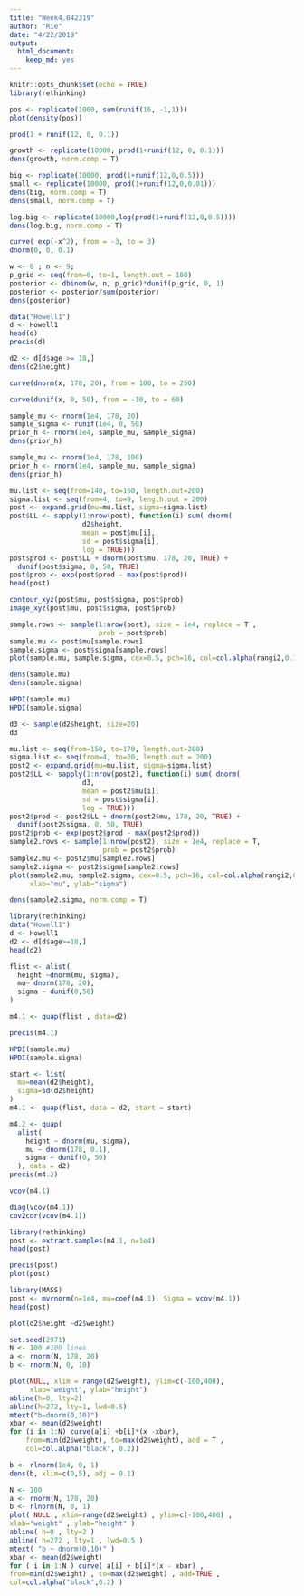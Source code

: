 ```yaml
---
title: "Week4.042319"
author: "Rie"
date: "4/22/2019"
output: 
  html_document: 
    keep_md: yes
---
```


```r
knitr::opts_chunk$set(echo = TRUE)
library(rethinking)
```

```r
pos <- replicate(1000, sum(runif(16, -1,1)))
plot(density(pos))
```



```r
prod(1 + runif(12, 0, 0.1))
```
```r
growth <- replicate(10000, prod(1+runif(12, 0, 0.1)))
dens(growth, norm.comp = T)
```
```r
big <- replicate(10000, prod(1+runif(12,0,0.5)))
small <- replicate(10000, prod(1+runif(12,0,0.01)))
dens(big, norm.comp = T)
dens(small, norm.comp = T)

```
```r
log.big <- replicate(10000,log(prod(1+runif(12,0,0.5))))
dens(log.big, norm.comp = T)
```
```r
curve( exp(-x^2), from = -3, to = 3)
dnorm(0, 0, 0.1)
```

```r
w <- 6 ; n <- 9;
p_grid <- seq(from=0, to=1, length.out = 100)
posterior <- dbinom(w, n, p_grid)*dunif(p_grid, 0, 1)
posterior <- posterior/sum(posterior)
dens(posterior)
```
```r
data("Howell1")
d <- Howell1
head(d)
precis(d)
```
```r
d2 <- d[d$age >= 18,]
dens(d2$height)
```
```r
curve(dnorm(x, 178, 20), from = 100, to = 250)
```

```r
curve(dunif(x, 0, 50), from = -10, to = 60)

```

```r
sample_mu <- rnorm(1e4, 178, 20)
sample_sigma <- runif(1e4, 0, 50)
prior_h <- rnorm(1e4, sample_mu, sample_sigma)
dens(prior_h)

```

```r
sample_mu <- rnorm(1e4, 178, 100)
prior_h <- rnorm(1e4, sample_mu, sample_sigma)
dens(prior_h)
```
```r
mu.list <- seq(from=140, to=160, length.out=200)
sigma.list <- seq(from=4, to=9, length.out = 200)
post <- expand.grid(mu=mu.list, sigma=sigma.list)
post$LL <- sapply(1:nrow(post), function(i) sum( dnorm(
                  d2$height, 
                  mean = post$mu[i],
                  sd = post$sigma[i],
                  log = TRUE)))
post$prod <- post$LL + dnorm(post$mu, 178, 20, TRUE) +
  dunif(post$sigma, 0, 50, TRUE)
post$prob <- exp(post$prod - max(post$prod))
head(post)

```

```r
contour_xyz(post$mu, post$sigma, post$prob)
image_xyz(post$mu, post$sigma, post$prob)
```

```r
sample.rows <- sample(1:nrow(post), size = 1e4, replace = T ,
                      prob = post$prob)
sample.mu <- post$mu[sample.rows]
sample.sigma <- post$sigma[sample.rows]
plot(sample.mu, sample.sigma, cex=0.5, pch=16, col=col.alpha(rangi2,0.1))
```

```r
dens(sample.mu)
dens(sample.sigma)
```
```r
HPDI(sample.mu)
HPDI(sample.sigma)

```
```r
d3 <- sample(d2$height, size=20)
d3
```
```r
mu.list <- seq(from=150, to=170, length.out=200)
sigma.list <- seq(from=4, to=20, length.out = 200)
post2 <- expand.grid(mu=mu.list, sigma=sigma.list)
post2$LL <- sapply(1:nrow(post2), function(i) sum( dnorm(
                  d3, 
                  mean = post2$mu[i],
                  sd = post$sigma[i],
                  log = TRUE)))
post2$prod <- post2$LL + dnorm(post2$mu, 178, 20, TRUE) +
  dunif(post2$sigma, 0, 50, TRUE)
post2$prob <- exp(post2$prod - max(post2$prod))
sample2.rows <- sample(1:nrow(post2), size = 1e4, replace = T,
                       prob = post2$prob)
sample2.mu <- post2$mu[sample2.rows]
sample2.sigma <- post2$sigma[sample2.rows]
plot(sample2.mu, sample2.sigma, cex=0.5, pch=16, col=col.alpha(rangi2,0.1),
     xlab="mu", ylab="sigma")

```
```r
dens(sample2.sigma, norm.comp = T)
```
```r
library(rethinking)
data("Howell1")
d <- Howell1
d2 <- d[d$age>=18,]
head(d2)
```

```r
flist <- alist(
  height ~dnorm(mu, sigma), 
  mu~ dnorm(178, 20),
  sigma ~ dunif(0,50)
)
```

```r
m4.1 <- quap(flist , data=d2)
```

```r
precis(m4.1)

```

```r
HPDI(sample.mu)
HPDI(sample.sigma)
```
```r
start <- list(
  mu=mean(d2$height),
  sigma=sd(d2$height)
)
m4.1 <- quap(flist, data = d2, start = start)

```

```r
m4.2 <- quap(
  alist(
    height ~ dnorm(mu, sigma),
    mu ~ dnorm(178, 0.1),
    sigma ~ dunif(0, 50)
  ), data = d2)
precis(m4.2)

```
```r
vcov(m4.1)
```

```r
diag(vcov(m4.1))
cov2cor(vcov(m4.1))

```

```r
library(rethinking)
post <- extract.samples(m4.1, n=1e4)
head(post)
```
```r
precis(post)
plot(post)
```
```r
library(MASS)
post <- mvrnorm(n=1e4, mu=coef(m4.1), Sigma = vcov(m4.1))
head(post)
```
```r
plot(d2$height ~d2$weight)

```

```r
set.seed(2971)
N <- 100 #100 lines
a <- rnorm(N, 178, 20)
b <- rnorm(N, 0, 10)
```

```r
plot(NULL, xlim = range(d2$weight), ylim=c(-100,400),
     xlab="weight", ylab="height")
abline(h=0, lty=2)
abline(h=272, lty=1, lwd=0.5)
mtext("b~dnorm(0,10)")
xbar <- mean(d2$weight)
for (i in 1:N) curve(a[i] +b[i]*(x -xbar),
    from=min(d2$weight), to=max(d2$weight), add = T ,
    col=col.alpha("black", 0.2))
```
```r
b <- rlnorm(1e4, 0, 1)
dens(b, xlim=c(0,5), adj = 0.1)
```
```r
N <- 100
a <- rnorm(N, 178, 20)
b <- rlnorm(N, 0, 1)
plot( NULL , xlim=range(d2$weight) , ylim=c(-100,400) , 
xlab="weight" , ylab="height" )
abline( h=0 , lty=2 )
abline( h=272 , lty=1 , lwd=0.5 )
mtext( "b ~ dnorm(0,10)" )
xbar <- mean(d2$weight)
for ( i in 1:N ) curve( a[i] + b[i]*(x - xbar) ,
from=min(d2$weight) , to=max(d2$weight) , add=TRUE ,
col=col.alpha("black",0.2) )

```


